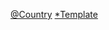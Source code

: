 {{Template category}}
{{Categories by country|nocat}}

[[Category:各地模板|@Country]]
[[Category:按國家分類|*Template]]